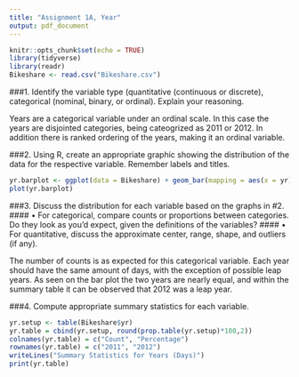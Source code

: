 ```yaml
---
title: "Assignment 1A, Year"
output: pdf_document
---
```


```r
knitr::opts_chunk$set(echo = TRUE)
library(tidyverse)
library(readr)
Bikeshare <- read.csv("Bikeshare.csv")
```

###1. Identify the variable type (quantitative (continuous or discrete), categorical (nominal, binary, or ordinal). Explain your reasoning.

Years are a categorical variable under an ordinal scale. In this case the years are disjointed categories, being cateogrized as 2011 or 2012. In addition there is ranked ordering of the years, making it an ordinal variable.

###2. Using R, create an appropriate graphic showing the distribution of the data for the respective variable. Remember labels and titles.

```r
yr.barplot <- ggplot(data = Bikeshare) + geom_bar(mapping = aes(x = yr)) + labs(title = "Days in Each Year") + scale_x_continuous(breaks = c(0, 1), labels = c("2011", "2012"))
plot(yr.barplot)
```

###3.	Discuss the distribution for each variable based on the graphs in #2. 
#### •	For categorical, compare counts or proportions between categories. Do they look as you’d expect, given the definitions of the variables? 
#### •	For quantitative, discuss the approximate center, range, shape, and outliers (if any).

The number of counts is as expected for this categorical variable. Each year should have the same amount of days, with the exception of possible leap years. As seen on the bar plot the two years are nearly equal, and within the summary table it can be observed that 2012 was a leap year.

###4.	Compute appropriate summary statistics for each variable.

``` r
yr.setup <- table(Bikeshare$yr)
yr.table = cbind(yr.setup, round(prop.table(yr.setup)*100,2))
colnames(yr.table) = c("Count", "Percentage")
rownames(yr.table) = c("2011", "2012")
writeLines("Summary Statistics for Years (Days)")
print(yr.table)
```